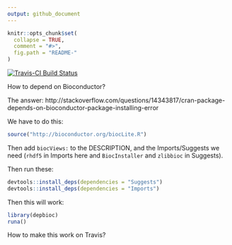 ```yaml
---
output: github_document
---
```


<!-- README.md is generated from README.Rmd. Please edit that file -->

```r
knitr::opts_chunk$set(
  collapse = TRUE,
  comment = "#>",
  fig.path = "README-"
)
```


[![Travis-CI Build Status](https://travis-ci.org/dis-organization/depbioc.svg?branch=master)](https://travis-ci.org/dis-organization/depbioc)

How to depend on Bioconductor? 

The answer: http://stackoverflow.com/questions/14343817/cran-package-depends-on-bioconductor-package-installing-error

We have to do this: 

```r
source("http://bioconductor.org/biocLite.R")
```

Then add `biocViews:` to the DESCRIPTION, and the Imports/Suggests we need (`rhdf5` in Imports here and `BiocInstaller` and `zlibbioc` in Suggests). 


Then run these: 

```r
devtools::install_deps(dependencies = "Suggests")
devtools::install_deps(dependencies = "Imports")
```

Then this will work: 

```r
library(depbioc)
runa()
```

How to make this work on Travis? 


